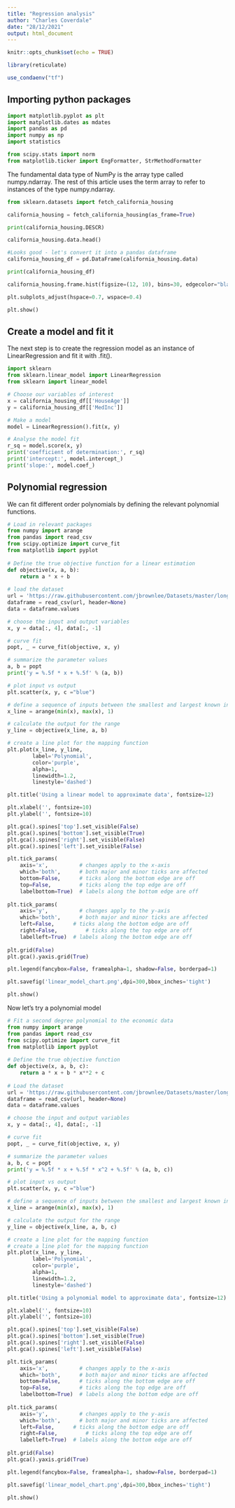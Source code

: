 ```yaml
---
title: "Regression analysis"
author: "Charles Coverdale"
date: "28/12/2021"
output: html_document
---
```


```r

knitr::opts_chunk$set(echo = TRUE)

library(reticulate)

use_condaenv("tf")

```

## Importing python packages

```python
import matplotlib.pyplot as plt
import matplotlib.dates as mdates
import pandas as pd
import numpy as np
import statistics

from scipy.stats import norm
from matplotlib.ticker import EngFormatter, StrMethodFormatter
```

The fundamental data type of NumPy is the array type called numpy.ndarray. The rest of this article uses the term array to refer to instances of the type numpy.ndarray.

```python
from sklearn.datasets import fetch_california_housing

california_housing = fetch_california_housing(as_frame=True)

print(california_housing.DESCR)

california_housing.data.head()

#Looks good - let's convert it into a pandas dataframe
california_housing_df = pd.DataFrame(california_housing.data)

print(california_housing_df)
```

```python

california_housing.frame.hist(figsize=(12, 10), bins=30, edgecolor="black")

plt.subplots_adjust(hspace=0.7, wspace=0.4)

plt.show()

```

## Create a model and fit it

The next step is to create the regression model as an instance of LinearRegression and fit it with .fit().

```python

import sklearn
from sklearn.linear_model import LinearRegression
from sklearn import linear_model

# Choose our variables of interest
x = california_housing_df[['HouseAge']]
y = california_housing_df[['MedInc']]

# Make a model
model = LinearRegression().fit(x, y)

# Analyse the model fit 
r_sq = model.score(x, y)
print('coefficient of determination:', r_sq)
print('intercept:', model.intercept_)
print('slope:', model.coef_)


```

## Polynomial regression

We can fit different order polynomials by defining the relevant polynomial functions.

```python

# Load in relevant packages
from numpy import arange
from pandas import read_csv
from scipy.optimize import curve_fit
from matplotlib import pyplot
 
# Define the true objective function for a linear estimation
def objective(x, a, b):
	return a * x + b
 
# load the dataset
url = 'https://raw.githubusercontent.com/jbrownlee/Datasets/master/longley.csv'
dataframe = read_csv(url, header=None)
data = dataframe.values

# choose the input and output variables
x, y = data[:, 4], data[:, -1]

# curve fit
popt, _ = curve_fit(objective, x, y)

# summarize the parameter values
a, b = popt
print('y = %.5f * x + %.5f' % (a, b))

# plot input vs output
plt.scatter(x, y, c ="blue")

# define a sequence of inputs between the smallest and largest known inputs
x_line = arange(min(x), max(x), 1)

# calculate the output for the range
y_line = objective(x_line, a, b)

# create a line plot for the mapping function
plt.plot(x_line, y_line,
        label='Polynomial', 
        color='purple', 
        alpha=1, 
        linewidth=1.2,
        linestyle='dashed')

plt.title('Using a linear model to approximate data', fontsize=12)

plt.xlabel('', fontsize=10)
plt.ylabel('', fontsize=10)

plt.gca().spines['top'].set_visible(False)
plt.gca().spines['bottom'].set_visible(True)
plt.gca().spines['right'].set_visible(False)
plt.gca().spines['left'].set_visible(False)

plt.tick_params(
    axis='x',          # changes apply to the x-axis
    which='both',      # both major and minor ticks are affected
    bottom=False,      # ticks along the bottom edge are off
    top=False,         # ticks along the top edge are off
    labelbottom=True)  # labels along the bottom edge are off
    
plt.tick_params(
    axis='y',          # changes apply to the y-axis
    which='both',      # both major and minor ticks are affected
    left=False,      # ticks along the bottom edge are off
    right=False,         # ticks along the top edge are off
    labelleft=True)  # labels along the bottom edge are off    
 
plt.grid(False)
plt.gca().yaxis.grid(True)

plt.legend(fancybox=False, framealpha=1, shadow=False, borderpad=1)

plt.savefig('linear_model_chart.png',dpi=300,bbox_inches='tight')

plt.show()

```

Now let's try a polynomial model

```python

# Fit a second degree polynomial to the economic data
from numpy import arange
from pandas import read_csv
from scipy.optimize import curve_fit
from matplotlib import pyplot
 
# Define the true objective function
def objective(x, a, b, c):
	return a * x + b * x**2 + c
 
# Load the dataset
url = 'https://raw.githubusercontent.com/jbrownlee/Datasets/master/longley.csv'
dataframe = read_csv(url, header=None)
data = dataframe.values

# choose the input and output variables
x, y = data[:, 4], data[:, -1]

# curve fit
popt, _ = curve_fit(objective, x, y)

# summarize the parameter values
a, b, c = popt
print('y = %.5f * x + %.5f * x^2 + %.5f' % (a, b, c))

# plot input vs output
plt.scatter(x, y, c ="blue")

# define a sequence of inputs between the smallest and largest known inputs
x_line = arange(min(x), max(x), 1)

# calculate the output for the range
y_line = objective(x_line, a, b, c)

# create a line plot for the mapping function
# create a line plot for the mapping function
plt.plot(x_line, y_line,
        label='Polynomial', 
        color='purple', 
        alpha=1, 
        linewidth=1.2,
        linestyle='dashed')

plt.title('Using a polynomial model to approximate data', fontsize=12)

plt.xlabel('', fontsize=10)
plt.ylabel('', fontsize=10)

plt.gca().spines['top'].set_visible(False)
plt.gca().spines['bottom'].set_visible(True)
plt.gca().spines['right'].set_visible(False)
plt.gca().spines['left'].set_visible(False)

plt.tick_params(
    axis='x',          # changes apply to the x-axis
    which='both',      # both major and minor ticks are affected
    bottom=False,      # ticks along the bottom edge are off
    top=False,         # ticks along the top edge are off
    labelbottom=True)  # labels along the bottom edge are off
    
plt.tick_params(
    axis='y',          # changes apply to the y-axis
    which='both',      # both major and minor ticks are affected
    left=False,      # ticks along the bottom edge are off
    right=False,         # ticks along the top edge are off
    labelleft=True)  # labels along the bottom edge are off    
 
plt.grid(False)
plt.gca().yaxis.grid(True)

plt.legend(fancybox=False, framealpha=1, shadow=False, borderpad=1)

plt.savefig('linear_model_chart.png',dpi=300,bbox_inches='tight')

plt.show()

```
